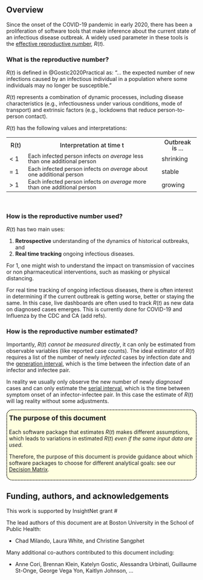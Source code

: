 ## Overview {.unnumbered}

Since the onset of the COVID-19 pandemic in early 2020, there has been a proliferation of software tools that make inference about the current state of an infectious disease outbreak. A widely used parameter in these tools is the <a class="definition" href="glossary.qmd#effectiveRt">effective reproductive number</a>, $R(t)$.

### What is the reproductive number?

$R(t)$ is defined in @Gostic2020Practical as: "... the expected number of new infections caused by an infectious individual in a population where some individuals may no longer be susceptible." 

$R(t)$ represents a combination of dynamic processes, including disease characteristics (e.g., infectiousness under various conditions, mode of transport) and extrinsic factors (e.g., lockdowns that reduce person-to-person contact).

$R(t)$ has the following values and interpretations:

```{=html}
<table>
    <!---HEADING --->
    <tr style="border-top: none; line-height: 1; padding: 2;">
      <th style="font-weight: 470; width: 10%">R(t)</th>
      <th style="font-weight: 470; width: 70%">Interpretation at time t</th>
      <th style="font-weight: 470; width: 20%">Outbreak is ...</th>
    </tr>
    <tr style="line-height: 1; padding: 2;">
      <td>< 1</td>
      <td style="font-size: 0.9em;">Each infected person infects <em>on average</em> less than one additional person</td>
      <td>shrinking</td>
    </tr>
    <tr style="line-height: 1; padding: 2;">
      <td>= 1</td>
      <td style="font-size: 0.9em;">Each infected person infects <em>on average</em> about one additional person</td>
      <td>stable</td>
    </tr>
    <tr style="line-height: 1; padding: 2;">
      <td>> 1</td>
      <td style="font-size: 0.9em;">Each infected person infects <em>on average</em> more than one additional person</td>
       <td>growing</td>
    </tr>
</table>
```
<div style="height:15px;"><br></div>

### How is the reproductive number used?

$R(t)$ has two main uses:

1. **Retrospective** understanding of the dynamics of historical outbreaks, and
2. **Real time tracking** ongoing infectious diseases. 

For 1, one might wish to understand the impact on transmission of vaccines or non pharmaceutical interventions, such as masking or physical distancing. 

For real time tracking of ongoing infectious diseases, there is often interest in determining if the current outbreak is getting worse, better or staying the same. In this case, live dashboards are often used to track $R(t)$ as new data on diagnosed cases emerges. This is currently done for COVID-19 and Influenza by the CDC and CA (add refs).

### How is the reproductive number estimated?

Importantly, $R(t)$ *cannot be measured directly*, it can only be estimated from observable variables (like reported case counts). The ideal estimator of $R(t)$ requires a list of the number of newly *infected* cases by infection date and the <a class="definition" href="glossary.qmd#getInt">generation interval</a>, which is the time between the infection date of an infector and infectee pair. 

In reality we usually only observe the new number of newly *diagnosed* cases and can only estimate the <a class="definition" href="glossary.qmd#serialInt">serial interval</a>, which is the time between symptom onset of an infector-infectee pair. In this case the estimate of $R(t)$ will lag reality without some adjustments. 

<div style="border: 2px dotted black; border-radius: 15px;padding: 5px; background-color: lightyellow;">
<h3 style="margin-top: 5px; font-size: 1.25em;">The purpose of this document</h3>
Each software package that estimates $R(t)$ makes different assumptions, which leads to variations in estimated $R(t)$ _even if the same input data are used_. 

Therefore, the purpose of this document is provide guidance about which software packages to choose for different analytical goals: see our [Decision Matrix](decisiontree.qmd).
</div>

## Funding, authors, and acknowledgements

This work is supported by InsightNet grant #

The lead authors of this document are at Boston University in the School of Public Health:

- Chad Milando, Laura White, and Christine Sangphet

Many additional co-authors contributed to this document including:

- Anne Cori, Brennan Klein, Katelyn Gostic, Alessandra Urbinati, Guillaume St-Onge, George Vega Yon, Kaitlyn Johnson, ...


